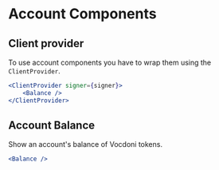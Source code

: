 # Account Components

## Client provider

To use account components you have to wrap them using the `ClientProvider`.

```jsx
<ClientProvider signer={signer}>
    <Balance />
</ClientProvider>
```

## Account Balance

Show an account's balance of Vocdoni tokens.

```jsx live
<Balance />
```
